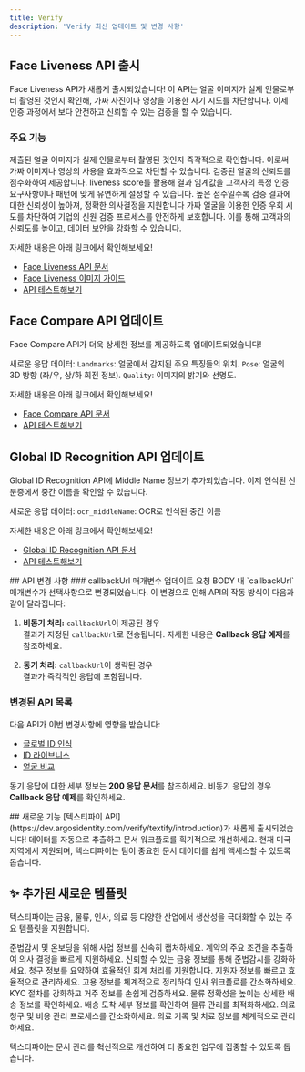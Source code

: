 ```yaml
---
title: Verify  
description: 'Verify 최신 업데이트 및 변경 사항'  
---
```


<Update label="2025-01-20" description="v1.0.2">

## Face Liveness API 출시 ##
Face Liveness API가 새롭게 출시되었습니다! 이 API는 얼굴 이미지가 실제 인물로부터 촬영된 것인지 확인해, 가짜 사진이나 영상을 이용한 사기 시도를 차단합니다. 이제 인증 과정에서 보다 안전하고 신뢰할 수 있는 검증을 할 수 있습니다.

### 주요 기능
<Steps>
  <Step title="얼굴 인증">
    제출된 얼굴 이미지가 실제 인물로부터 촬영된 것인지 즉각적으로 확인합니다. 이로써 가짜 이미지나 영상의 사용을 효과적으로 차단할 수 있습니다.
  </Step>
  <Step title="신뢰도 기반 점수 제공">
    검증된 얼굴의 신뢰도를 점수화하여 제공합니다. liveness score를 활용해 결과 임계값을 고객사의 특정 인증 요구사항이나 패턴에 맞게 유연하게 설정할 수 있습니다. 높은 점수일수록 검증 결과에 대한 신뢰성이 높아져, 정확한 의사결정을 지원합니다
  </Step>
  <Step title="사기 방지 및 보안 강화">
    가짜 얼굴을 이용한 인증 우회 시도를 차단하여 기업의 신원 검증 프로세스를 안전하게 보호합니다. 이를 통해 고객과의 신뢰도를 높이고, 데이터 보안을 강화할 수 있습니다.
  </Step>
</Steps>


자세한 내용은 아래 링크에서 확인해보세요!
- [Face Liveness API 문서](https://app.theneo.io/argosidentity/verify-id/face-liveness/face-liveness-api)
- [Face Liveness 이미지 가이드](https://app.theneo.io/argosidentity/verify-id/face-liveness/best-practices-for-image)  
- [API 테스트해보기](https://dev.argosidentity.com/api-runner/argosidentity/verify-id/face-liveness/face-liveness-api)  



## Face Compare API 업데이트

Face Compare API가 더욱 상세한 정보를 제공하도록 업데이트되었습니다!

새로운 응답 데이터:
`Landmarks`: 얼굴에서 감지된 주요 특징들의 위치.
`Pose`: 얼굴의 3D 방향 (좌/우, 상/하 회전 정보).
`Quality`: 이미지의 밝기와 선명도.


자세한 내용은 아래 링크에서 확인해보세요!
- [Face Compare API 문서](https://dev.argosidentity.com/verify-id/global-id-recognition/global-id-recognition-api-1)  
- [API 테스트해보기](https://dev.argosidentity.com/verify-id/global-id-recognition/global-id-recognition-api-1)  


## Global ID Recognition API 업데이트
Global ID Recognition API에 Middle Name 정보가 추가되었습니다. 이제 인식된 신분증에서 중간 이름을 확인할 수 있습니다.

새로운 응답 데이터:
`ocr_middleName`: OCR로 인식된 중간 이름


자세한 내용은 아래 링크에서 확인해보세요!
- [Global ID Recognition API 문서](https://dev.argosidentity.com/verify-id/global-id-recognition/global-id-recognition-api-1)  
- [API 테스트해보기](https://dev.argosidentity.com/verify-id/global-id-recognition/global-id-recognition-api-1)  

</Update>

<Update label="2024-11-18" description="v1.0.1">
## API 변경 사항
### callbackUrl 매개변수 업데이트
요청 BODY 내 `callbackUrl` 매개변수가 선택사항으로 변경되었습니다. 이 변경으로 인해 API의 작동 방식이 다음과 같이 달라집니다:

1. **비동기 처리:** `callbackUrl`이 제공된 경우  
   결과가 지정된 `callbackUrl`로 전송됩니다. 자세한 내용은 **Callback 응답 예제**를 참조하세요.

2. **동기 처리:** `callbackUrl`이 생략된 경우  
   결과가 즉각적인 응답에 포함됩니다.

### 변경된 API 목록
다음 API가 이번 변경사항에 영향을 받습니다:
- [글로벌 ID 인식](https://dev.argosidentity.com/verify-id/global-id-recognition/global-id-recognition-api-1)  
- [ID 라이브니스](https://dev.argosidentity.com/verify-id/id-liveness/id-liveness-api-1)  
- [얼굴 비교](https://dev.argosidentity.com/verify-id/face-compare/face-compare-api-1)  

<Note>동기 응답에 대한 세부 정보는 **200 응답 문서**를 참조하세요. 비동기 응답의 경우 **Callback 응답 예제**를 확인하세요.</Note>  
</Update>

<Update label="2024-11-05" description="v1.0.0">
## 새로운 기능
[텍스티파이 API](https://dev.argosidentity.com/verify/textify/introduction)가 새롭게 출시되었습니다! 데이터를 자동으로 추출하고 문서 워크플로를 획기적으로 개선하세요. 현재 미국 지역에서 지원되며, 텍스티파이는 팀이 중요한 문서 데이터를 쉽게 액세스할 수 있도록 돕습니다.

## ✨ 추가된 새로운 템플릿
텍스티파이는 금융, 물류, 인사, 의료 등 다양한 산업에서 생산성을 극대화할 수 있는 주요 템플릿을 지원합니다.

<Card title="사업자 등록증">  
  준법감시 및 온보딩을 위해 사업 정보를 신속히 캡처하세요.  
</Card>
<Card title="계약서">  
  계약의 주요 조건을 추출하여 의사 결정을 빠르게 지원하세요.  
</Card>
<Card title="잔고 증명서 (한국 한정)">  
  신뢰할 수 있는 금융 정보를 통해 준법감시를 강화하세요.  
</Card>
<Card title="일반 인보이스">  
  청구 정보를 요약하여 효율적인 회계 처리를 지원합니다.  
</Card>
<Card title="이력서">  
  지원자 정보를 빠르고 효율적으로 관리하세요.  
</Card>
<Card title="고용 계약서">  
  고용 정보를 체계적으로 정리하여 인사 워크플로를 간소화하세요.  
</Card>
<Card title="주소 증명서">  
  KYC 절차를 강화하고 거주 정보를 손쉽게 검증하세요.  
</Card>
<Card title="선하증권">  
  물류 정확성을 높이는 상세한 배송 정보를 확인하세요.  
</Card>
<Card title="도착 통지서">  
  배송 도착 세부 정보를 확인하여 물류 관리를 최적화하세요.  
</Card>
<Card title="의료 인보이스">  
  의료 청구 및 비용 관리 프로세스를 간소화하세요.  
</Card>
<Card title="의료 관찰 기록">  
  의료 기록 및 치료 정보를 체계적으로 관리하세요.  
</Card>

텍스티파이는 문서 관리를 혁신적으로 개선하여 더 중요한 업무에 집중할 수 있도록 돕습니다.
</Update>
